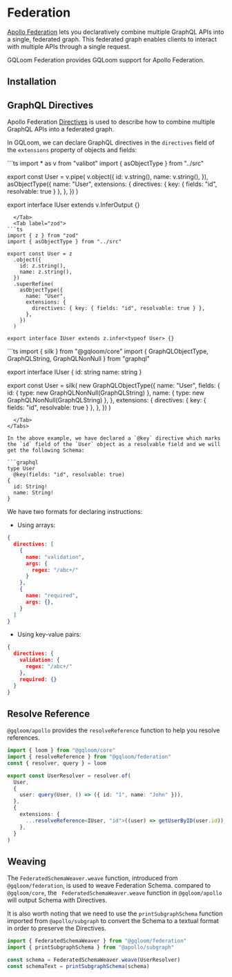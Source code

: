 
# Federation

[Apollo Federation](https://www.apollographql.com/docs/federation/) lets you declaratively combine multiple GraphQL APIs into a single, federated graph. This federated graph enables clients to interact with multiple APIs through a single request.

GQLoom Federation provides GQLoom support for Apollo Federation.

## Installation

<PackageManagerTabs command="install graphql @gqloom/core @apollo/subgraph @gqloom/federation" />

## GraphQL Directives

Apollo Federation [Directives](https://www.apollographql.com/docs/federation/federated-schemas/federated-directives/) is used to describe how to combine multiple GraphQL APIs into a federated graph.

In GQLoom, we can declare GraphQL directives in the `directives` field of the `extensions` property of objects and fields:

<Tabs groupId='schema-builder'>
  <Tab label="valibot">
```ts
import * as v from "valibot"
import { asObjectType } from "../src"

export const User = v.pipe(
  v.object({
    id: v.string(),
    name: v.string(),
  }),
  asObjectType({
    name: "User",
    extensions: {
      directives: { key: { fields: "id", resolvable: true } },
    },
  })
)

export interface IUser extends v.InferOutput<typeof User> {}
```
  </Tab>
  <Tab label="zod">
```ts
import { z } from "zod"
import { asObjectType } from "../src"

export const User = z
  .object({
    id: z.string(),
    name: z.string(),
  })
  .superRefine(
    asObjectType({
      name: "User",
      extensions: {
        directives: { key: { fields: "id", resolvable: true } },
      },
    })
  )

export interface IUser extends z.infer<typeof User> {}
```
  </Tab>
  <Tab label="graphql.js">
```ts
import { silk } from "@gqloom/core"
import { GraphQLObjectType, GraphQLString, GraphQLNonNull } from "graphql"

export interface IUser {
  id: string
  name: string
}

export const User = silk<IUser>(
  new GraphQLObjectType({
    name: "User",
    fields: {
      id: { type: new GraphQLNonNull(GraphQLString) },
      name: { type: new GraphQLNonNull(GraphQLString) },
    },
    extensions: {
      directives: { key: { fields: "id", resolvable: true } },
    },
  })
)
```
  </Tab>
</Tabs>

In the above example, we have declared a `@key` directive which marks the `id` field of the `User` object as a resolvable field and we will get the following Schema:

```graphql
type User
  @key(fields: "id", resolvable: true)
{
  id: String!
  name: String!
}
```

We have two formats for declaring instructions:
- Using arrays:
```json
{
  directives: [
    {
      name: "validation",
      args: {
        regex: "/abc+/"
      }
    },
    {
      name: "required",
      args: {},
    }
  ]
}
```
- Using key-value pairs:
```json
{
  directives: {
    validation: {
      regex: "/abc+/"
    },
    required: {}
  }
}
```

## Resolve Reference

`@gqloom/apollo` provides the `resolveReference` function to help you resolve references.

```ts
import { loom } from "@gqloom/core"
import { resolveReference } from "@gqloom/federation"
const { resolver, query } = loom

export const UserResolver = resolver.of(
  User,
  {
    user: query(User, () => ({ id: "1", name: "John" })),
  },
  {
    extensions: {
      ...resolveReference<IUser, "id">((user) => getUserByID(user.id)),
    },
  }
)
```

## Weaving

The `FederatedSchemaWeaver.weave` function, introduced from `@gqloom/federation`, is used to weave Federation Schema. compared to `@gqloom/core`, the ` FederatedSchemaWeaver.weave` function in `@gqloom/apollo` will output Schema with Directives.

It is also worth noting that we need to use the `printSubgraphSchema` function imported from `@apollo/subgraph` to convert the Schema to a textual format in order to preserve the Directives.

```ts
import { FederatedSchemaWeaver } from "@gqloom/federation"
import { printSubgraphSchema } from "@apollo/subgraph"

const schema = FederatedSchemaWeaver.weave(UserResolver)
const schemaText = printSubgraphSchema(schema)
```
